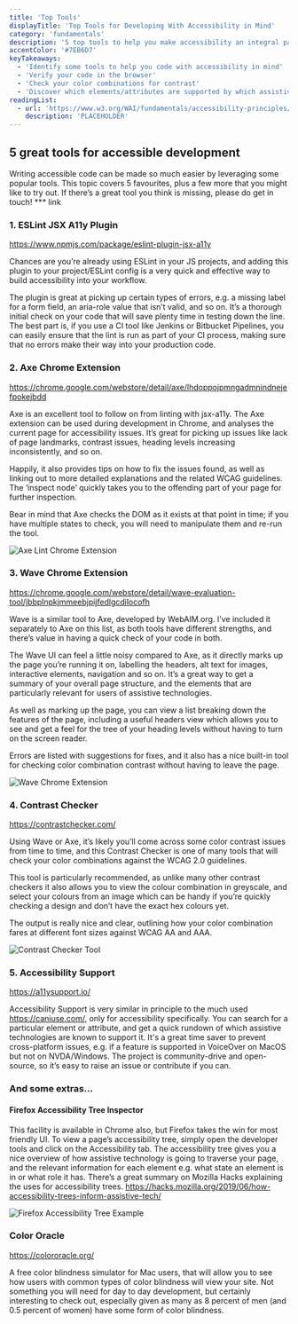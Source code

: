 ```yaml
---
title: 'Top Tools'
displayTitle: 'Top Tools for Developing With Accessibility in Mind'
category: 'fundamentals'
description: '5 top tools to help you make accessibility an integral part of your development practices, and a few more you might like to try out besides!'
accentColor: '#7EB6D7'
keyTakeaways:
  - 'Identify some tools to help you code with accessibility in mind'
  - 'Verify your code in the browser'
  - 'Check your color combinations for contrast'
  - 'Discover which elements/attributes are supported by which assistive technologies'
readingList:
  - url: 'https://www.w3.org/WAI/fundamentals/accessibility-principles/'
    description: 'PLACEHOLDER'
---
```


## 5 great tools for accessible development

Writing accessible code can be made so much easier by leveraging some popular tools. This topic covers 5 favourites, plus a few more that you might like to try out. If there’s a great tool you think is missing, please do get in touch! \*\*\* link

### 1. ESLint JSX A11y Plugin

https://www.npmjs.com/package/eslint-plugin-jsx-a11y

Chances are you’re already using ESLint in your JS projects, and adding this plugin to your project/ESLint config is a very quick and effective way to build accessibility into your workflow.

The plugin is great at picking up certain types of errors, e.g. a missing label for a form field, an aria-role value that isn’t valid, and so on. It’s a thorough initial check on your code that will save plenty time in testing down the line. The best part is, if you use a CI tool like Jenkins or Bitbucket Pipelines, you can easily ensure that the lint is run as part of your CI process, making sure that no errors make their way into your production code.

### 2. Axe Chrome Extension

https://chrome.google.com/webstore/detail/axe/lhdoppojpmngadmnindnejefpokejbdd

Axe is an excellent tool to follow on from linting with jsx-a11y. The Axe extension can be used during development in Chrome, and analyses the current page for accessibility issues. It’s great for picking up issues like lack of page landmarks, contrast issues, heading levels increasing inconsistently, and so on.

Happily, it also provides tips on how to fix the issues found, as well as linking out to more detailed explanations and the related WCAG guidelines. The ‘inspect node’ quickly takes you to the offending part of your page for further inspection.

Bear in mind that Axe checks the DOM as it exists at that point in time; if you have multiple states to check, you will need to manipulate them and re-run the tool.

![Axe Lint Chrome Extension](./AxeLint.png)

### 3. Wave Chrome Extension

https://chrome.google.com/webstore/detail/wave-evaluation-tool/jbbplnpkjmmeebjpijfedlgcdilocofh

Wave is a similar tool to Axe, developed by WebAIM.org. I’ve included it separately to Axe on this list, as both tools have different strengths, and there’s value in having a quick check of your code in both.

The Wave UI can feel a little noisy compared to Axe, as it directly marks up the page you’re running it on, labelling the headers, alt text for images, interactive elements, navigation and so on. It’s a great way to get a summary of your overall page structure, and the elements that are particularly relevant for users of assistive technologies.

As well as marking up the page, you can view a list breaking down the features of the page, including a useful headers view which allows you to see and get a feel for the tree of your heading levels without having to turn on the screen reader.

Errors are listed with suggestions for fixes, and it also has a nice built-in tool for checking color combination contrast without having to leave the page.

![Wave Chrome Extension](./WaveHeaders.png)

### 4. Contrast Checker

https://contrastchecker.com/

Using Wave or Axe, it’s likely you’ll come across some color contrast issues from time to time, and this Contrast Checker is one of many tools that will check your color combinations against the WCAG 2.0 guidelines.

This tool is particularly recommended, as unlike many other contrast checkers it also allows you to view the colour combination in greyscale, and select your colours from an image which can be handy if you’re quickly checking a design and don’t have the exact hex colours yet.

The output is really nice and clear, outlining how your color combination fares at different font sizes against WCAG AA and AAA.

![Contrast Checker Tool](./ContrastChecker.png)

### 5. Accessibility Support

https://a11ysupport.io/

Accessibility Support is very similar in principle to the much used https://caniuse.com/, only for accessibility specifically. You can search for a particular element or attribute, and get a quick rundown of which assistive technologies are known to support it. It's a great time saver to prevent cross-platform issues, e.g. if a feature is supported in VoiceOver on MacOS but not on NVDA/Windows. The project is community-drive and open-source, so it’s easy to raise an issue or contribute if you can.

### And some extras…

#### Firefox Accessibility Tree Inspector

This facility is available in Chrome also, but Firefox takes the win for most friendly UI. To view a page’s accessibility tree, simply open the developer tools and click on the Accessibility tab. The accessibility tree gives you a nice overview of how assistive technology is going to traverse your page, and the relevant information for each element e.g. what state an element is in or what role it has. There’s a great summary on Mozilla Hacks explaining the uses for accessibility trees. https://hacks.mozilla.org/2019/06/how-accessibility-trees-inform-assistive-tech/

![Firefox Accessibility Tree Example](./FirefoxTree.png)

### Color Oracle

https://colororacle.org/

A free color blindness simulator for Mac users, that will allow you to see how users with common types of color blindness will view your site. Not something you will need for day to day development, but certainly interesting to check out, especially given as many as 8 percent of men (and 0.5 percent of women) have some form of color blindness.
